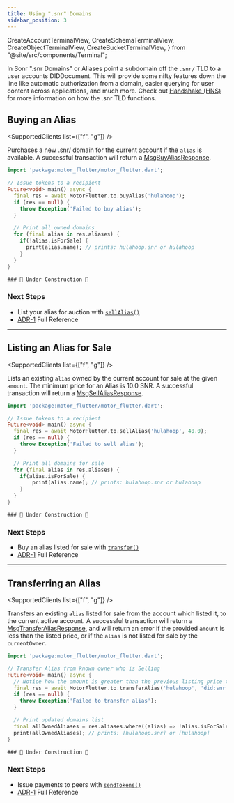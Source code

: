 ```yaml
---
title: Using ".snr" Domains
sidebar_position: 3
---
```


  CreateAccountTerminalView,
  CreateSchemaTerminalView,
  CreateObjectTerminalView,
  CreateBucketTerminalView,
} from "@site/src/components/Terminal";

<APIButton href="/api/registry" label="Registry API" type="info" />

In Sonr ".snr Domains" or Aliases point a subdomain off the `.snr/` TLD to a user accounts DIDDocument. This will provide some nifty features down the line like automatic authorization from a domain, easier querying for user content across applications, and much more. Check out [Handshake (HNS)](https://handshake.org) for more information on how the .snr TLD functions.

## Buying an Alias

<SupportedClients list={["f", "g"]} />

Purchases a new .snr/ domain for the current account if the `alias` is available. A successful transaction will return a [MsgBuyAliasResponse](/protodocs/registry/tx.proto#msgbuyaliasresponse).

<Tabs groupId="platform">
  <TabItem value="flutter" label="🐦 Flutter">

```dart
import 'package:motor_flutter/motor_flutter.dart';

// Issue tokens to a recipient
Future<void> main() async {
  final res = await MotorFlutter.to.buyAlias('hulahoop');
  if (res == null) {
    throw Exception('Failed to buy alias');
  }

  // Print all owned domains
  for (final alias in res.aliases) {
    if(!alias.isForSale) {
      print(alias.name); // prints: hulahoop.snr or hulahoop
    }
  }
}
```

</TabItem>
<TabItem value="go" label="🐹 Go">

    ### 🚧 Under Construction 🚧

</TabItem>
</Tabs>

### Next Steps

- List your alias for auction with [`sellAlias()`](/docs/guides/auth/alias#listing-an-alias-for-sale)
- [ADR-1](https://github.com/sonr-io/sonr/blob/dev/docs/architecture/1.md) Full Reference

---

## Listing an Alias for Sale

<SupportedClients list={["f", "g"]} />

Lists an existing `alias` owned by the current account for sale at the given `amount`. The minimum price for an Alias is 10.0 SNR. A successful transaction will return a [MsgSellAliasResponse](/protodocs/registry/tx.proto#msgsellaliasresponse).

<Tabs groupId="platform">
  <TabItem value="flutter" label="🐦 Flutter">

```dart
import 'package:motor_flutter/motor_flutter.dart';

// Issue tokens to a recipient
Future<void> main() async {
  final res = await MotorFlutter.to.sellAlias('hulahoop', 40.0);
  if (res == null) {
    throw Exception('Failed to sell alias');
  }

  // Print all domains for sale
  for (final alias in res.aliases) {
    if(alias.isForSale) {
        print(alias.name); // prints: hulahoop.snr or hulahoop
    }
  }
}
```

  </TabItem>
  <TabItem value="go" label="🐹 Go">

    ### 🚧 Under Construction 🚧

  </TabItem>
</Tabs>

### Next Steps

- Buy an alias listed for sale with [`transfer()`](/docs/guides/auth/alias#transferring-an-alias)
- [ADR-1](https://github.com/sonr-io/sonr/blob/dev/docs/architecture/1.md) Full Reference

---

## Transferring an Alias

<SupportedClients list={["f", "g"]} />

Transfers an existing `alias` listed for sale from the account which listed it, to the current active account. A successful transaction will return a [MsgTransferAliasResponse](/protodocs/registry/tx.proto#msgtransferaliasresponse), and will return
an error if the provided `amount` is less than the listed price, or if the `alias` is not listed for sale by the `currentOwner`.

<Tabs groupId="platform">
  <TabItem value="flutter" label="🐦 Flutter">

```dart
import 'package:motor_flutter/motor_flutter.dart';

// Transfer Alias from known owner who is Selling
Future<void> main() async {
  // Notice how the amount is greater than the previous listing price to have a successful transfer!!
  final res = await MotorFlutter.to.transferAlias('hulahoop', 'did:snr:abc123', 42.0);
  if (res == null) {
    throw Exception('Failed to transfer alias');
  }

  // Print updated domains list
  final allOwnedAliases = res.aliases.where((alias) => !alias.isForSale);
  print(allOwnedAliases); // prints: [hulahoop.snr] or [hulahoop]
}
```

  </TabItem>
  <TabItem value="go" label="🐹 Go">

    ### 🚧 Under Construction 🚧

  </TabItem>
</Tabs>

### Next Steps

- Issue payments to peers with [`sendTokens()`](/docs/guides/payments/issue)
- [ADR-1](https://github.com/sonr-io/sonr/blob/dev/docs/architecture/1.md) Full Reference
